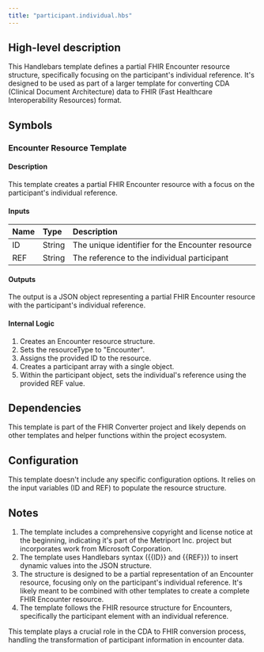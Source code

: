 ```yaml
---
title: "participant.individual.hbs"
---
```


## High-level description
This Handlebars template defines a partial FHIR Encounter resource structure, specifically focusing on the participant's individual reference. It's designed to be used as part of a larger template for converting CDA (Clinical Document Architecture) data to FHIR (Fast Healthcare Interoperability Resources) format.

## Symbols

### Encounter Resource Template
#### Description
This template creates a partial FHIR Encounter resource with a focus on the participant's individual reference.

#### Inputs
| Name | Type | Description |
|:-----|:-----|:------------|
| ID   | String | The unique identifier for the Encounter resource |
| REF  | String | The reference to the individual participant |

#### Outputs
The output is a JSON object representing a partial FHIR Encounter resource with the participant's individual reference.

#### Internal Logic
1. Creates an Encounter resource structure.
2. Sets the resourceType to "Encounter".
3. Assigns the provided ID to the resource.
4. Creates a participant array with a single object.
5. Within the participant object, sets the individual's reference using the provided REF value.

## Dependencies
This template is part of the FHIR Converter project and likely depends on other templates and helper functions within the project ecosystem.

## Configuration
This template doesn't include any specific configuration options. It relies on the input variables (ID and REF) to populate the resource structure.

## Notes
1. The template includes a comprehensive copyright and license notice at the beginning, indicating it's part of the Metriport Inc. project but incorporates work from Microsoft Corporation.
2. The template uses Handlebars syntax ({{ID}} and {{REF}}) to insert dynamic values into the JSON structure.
3. The structure is designed to be a partial representation of an Encounter resource, focusing only on the participant's individual reference. It's likely meant to be combined with other templates to create a complete FHIR Encounter resource.
4. The template follows the FHIR resource structure for Encounters, specifically the participant element with an individual reference.

This template plays a crucial role in the CDA to FHIR conversion process, handling the transformation of participant information in encounter data.